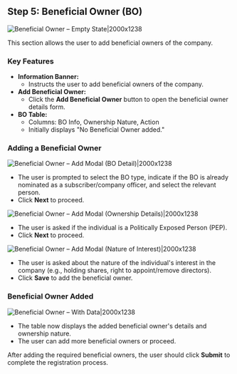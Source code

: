 ## Step 5: Beneficial Owner (BO)

![Beneficial Owner – Empty State|2000x1238](/guarantee30.png)

This section allows the user to add beneficial owners of the company.

### Key Features

- **Information Banner:**
  - Instructs the user to add beneficial owners of the company.
- **Add Beneficial Owner:**
  - Click the **Add Beneficial Owner** button to open the beneficial owner details form.
- **BO Table:**
  - Columns: BO Info, Ownership Nature, Action
  - Initially displays "No Beneficial Owner added."

### Adding a Beneficial Owner

![Beneficial Owner – Add Modal (BO Detail)|2000x1238](/guarantee31.png)

- The user is prompted to select the BO type, indicate if the BO is already nominated as a subscriber/company officer, and select the relevant person.
- Click **Next** to proceed.

![Beneficial Owner – Add Modal (Ownership Details)|2000x1238](/guarantee32.png)

- The user is asked if the individual is a Politically Exposed Person (PEP).
- Click **Next** to proceed.

![Beneficial Owner – Add Modal (Nature of Interest)|2000x1238](/guarantee33.png)

- The user is asked about the nature of the individual's interest in the company (e.g., holding shares, right to appoint/remove directors).
- Click **Save** to add the beneficial owner.

### Beneficial Owner Added

![Beneficial Owner – With Data|2000x1238](/guarantee34.png)

- The table now displays the added beneficial owner's details and ownership nature.
- The user can add more beneficial owners or proceed.

After adding the required beneficial owners, the user should click **Submit** to complete the registration process.
